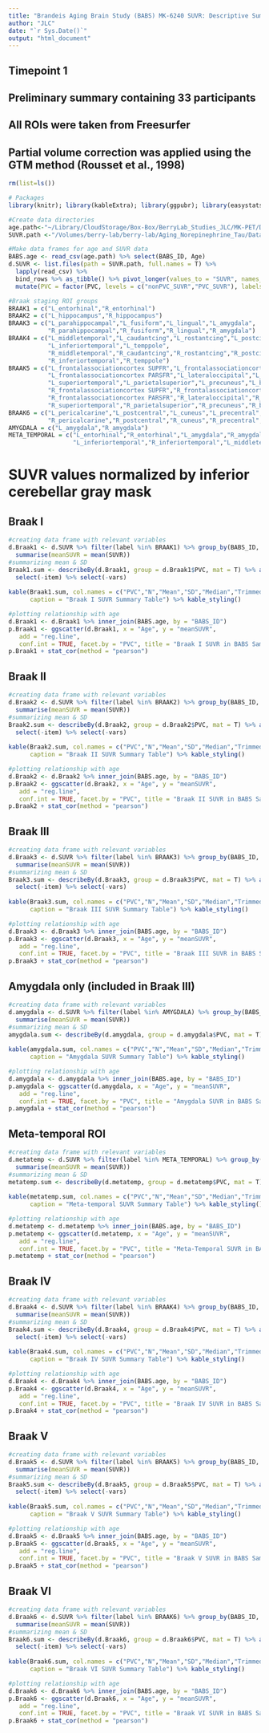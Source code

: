 ```yaml
---
title: "Brandeis Aging Brain Study (BABS) MK-6240 SUVR: Descriptive Summary"
author: "JLC"
date: "`r Sys.Date()`"
output: "html_document"
---
```

## Timepoint 1
## Preliminary summary containing 33 participants
## All ROIs were taken from Freesurfer
## Partial volume correction was applied using the GTM method (Rousset et al., 1998)

```r
rm(list=ls())

# Packages
library(knitr); library(kableExtra); library(ggpubr); library(easystats); library(psych); library(tidyverse)

#Create data directories
age.path<-"~/Library/CloudStorage/Box-Box/BerryLab_Studies_JLC/MK-PET/Data/ANE_Participants_Demo.csv"
SUVR.path <-"/Volumes/berry-lab/berry-lab/Aging_Norepinephrine_Tau/Data/ANETauTime01_MK_SUVR/"

#Make data frames for age and SUVR data
BABS.age <- read_csv(age.path) %>% select(BABS_ID, Age)
d.SUVR <- list.files(path = SUVR.path, full.names = T) %>%
  lapply(read_csv) %>% 
  bind_rows %>% as_tibble() %>% pivot_longer(values_to = "SUVR", names_to = "PVC", -c(BABS_ID,label)) %>%
  mutate(PVC = factor(PVC, levels = c("nonPVC_SUVR","PVC_SUVR"), labels = c("nonPVC","PVC")))
```

```r
#Braak staging ROI groups
BRAAK1 = c("L_entorhinal","R_entorhinal")
BRAAK2 = c("L_hippocampus","R_hippocampus")
BRAAK3 = c("L_parahippocampal","L_fusiform","L_lingual","L_amygdala",
           "R_parahippocampal","R_fusiform","R_lingual","R_amygdala")
BRAAK4 = c("L_middletemporal","L_caudantcing","L_rostantcing","L_postcing","L_isthmuscing","L_insula",
           "L_inferiortemporal","L_temppole",
           "R_middletemporal","R_caudantcing","R_rostantcing","R_postcing","R_isthmuscing","R_insula",
           "R_inferiortemporal","R_temppole")
BRAAK5 = c("L_frontalassociationcortex SUPFR","L_frontalassociationcortex FPORB","L_frontalassociationcortex MIDFR",
           "L_frontalassociationcortex PARSFR","L_lateraloccipital","L_parietalsupramarginal","L_parietalinferior",
           "L_superiortemporal","L_parietalsuperior","L_precuneus","L_bankSTS","L_tranvtemp",
           "R_frontalassociationcortex SUPFR","R_frontalassociationcortex FPORB","R_frontalassociationcortex MIDFR",
           "R_frontalassociationcortex PARSFR","R_lateraloccipital","R_parietalsupramarginal","R_parietalinferior",
           "R_superiortemporal","R_parietalsuperior","R_precuneus","R_bankSTS","R_tranvtemp")
BRAAK6 = c("L_pericalcarine","L_postcentral","L_cuneus","L_precentral","L_paracentral",
           "R_pericalcarine","R_postcentral","R_cuneus","R_precentral","R_paracentral")
AMYGDALA = c("L_amygdala","R_amygdala")
META_TEMPORAL = c("L_entorhinal","R_entorhinal","L_amygdala","R_amygdala","L_fusiform","R_fusiform",
                  "L_inferiortemporal","R_inferiortemporal","L_middletemporal","R_middletemporal")
```

# SUVR values normalized by inferior cerebellar gray mask 
## Braak I

```r
#creating data frame with relevant variables
d.Braak1 <- d.SUVR %>% filter(label %in% BRAAK1) %>% group_by(BABS_ID, PVC) %>%
  summarise(meanSUVR = mean(SUVR))
#summarizing mean & SD
Braak1.sum <- describeBy(d.Braak1, group = d.Braak1$PVC, mat = T) %>% as_tibble() %>% filter(item == 5 | item == 6) %>%
  select(-item) %>% select(-vars)
  
kable(Braak1.sum, col.names = c("PVC","N","Mean","SD","Median","Trimmed Mean","Median Abs. Deviation","Min","Max","Range","Skew","Kurtosis","SE"),
      caption = "Braak I SUVR Summary Table") %>% kable_styling()

#plotting relationship with age
d.Braak1 <- d.Braak1 %>% inner_join(BABS.age, by = "BABS_ID")
p.Braak1 <- ggscatter(d.Braak1, x = "Age", y = "meanSUVR",
   add = "reg.line",
   conf.int = TRUE, facet.by = "PVC", title = "Braak I SUVR in BABS Sample", ylab="Mean SUVR")
p.Braak1 + stat_cor(method = "pearson")
```

## Braak II

```r
#creating data frame with relevant variables
d.Braak2 <- d.SUVR %>% filter(label %in% BRAAK2) %>% group_by(BABS_ID, PVC) %>%
  summarise(meanSUVR = mean(SUVR))
#summarizing mean & SD
Braak2.sum <- describeBy(d.Braak2, group = d.Braak2$PVC, mat = T) %>% as_tibble() %>% filter(item == 5 | item == 6) %>%
  select(-item) %>% select(-vars)
  
kable(Braak2.sum, col.names = c("PVC","N","Mean","SD","Median","Trimmed Mean","Median Abs. Deviation","Min","Max","Range","Skew","Kurtosis","SE"),
      caption = "Braak II SUVR Summary Table") %>% kable_styling()

#plotting relationship with age
d.Braak2 <- d.Braak2 %>% inner_join(BABS.age, by = "BABS_ID")
p.Braak2 <- ggscatter(d.Braak2, x = "Age", y = "meanSUVR",
   add = "reg.line",
   conf.int = TRUE, facet.by = "PVC", title = "Braak II SUVR in BABS Sample", ylab="Mean SUVR")
p.Braak2 + stat_cor(method = "pearson")
```

## Braak III

```r
#creating data frame with relevant variables
d.Braak3 <- d.SUVR %>% filter(label %in% BRAAK3) %>% group_by(BABS_ID, PVC) %>%
  summarise(meanSUVR = mean(SUVR))
#summarizing mean & SD
Braak3.sum <- describeBy(d.Braak3, group = d.Braak3$PVC, mat = T) %>% as_tibble() %>% filter(item == 5 | item == 6) %>%
  select(-item) %>% select(-vars)
  
kable(Braak3.sum, col.names = c("PVC","N","Mean","SD","Median","Trimmed Mean","Median Abs. Deviation","Min","Max","Range","Skew","Kurtosis","SE"),
      caption = "Braak III SUVR Summary Table") %>% kable_styling()

#plotting relationship with age
d.Braak3 <- d.Braak3 %>% inner_join(BABS.age, by = "BABS_ID")
p.Braak3 <- ggscatter(d.Braak3, x = "Age", y = "meanSUVR",
   add = "reg.line",
   conf.int = TRUE, facet.by = "PVC", title = "Braak III SUVR in BABS Sample", ylab="Mean SUVR")
p.Braak3 + stat_cor(method = "pearson")
```

## Amygdala only (included in Braak III)

```r
#creating data frame with relevant variables
d.amygdala <- d.SUVR %>% filter(label %in% AMYGDALA) %>% group_by(BABS_ID, PVC) %>%
  summarise(meanSUVR = mean(SUVR))
#summarizing mean & SD
amygdala.sum <- describeBy(d.amygdala, group = d.amygdala$PVC, mat = T) %>% as_tibble() %>% filter(item == 5 | item == 6) %>% select(-item) %>% select(-vars)
  
kable(amygdala.sum, col.names = c("PVC","N","Mean","SD","Median","Trimmed Mean","Median Abs. Deviation","Min","Max","Range","Skew","Kurtosis","SE"),
      caption = "Amygdala SUVR Summary Table") %>% kable_styling()

#plotting relationship with age
d.amygdala <- d.amygdala %>% inner_join(BABS.age, by = "BABS_ID")
p.amygdala <- ggscatter(d.amygdala, x = "Age", y = "meanSUVR",
   add = "reg.line",
   conf.int = TRUE, facet.by = "PVC", title = "Amygdala SUVR in BABS Sample", ylab="Mean SUVR")
p.amygdala + stat_cor(method = "pearson")
```

## Meta-temporal ROI

```r
#creating data frame with relevant variables
d.metatemp <- d.SUVR %>% filter(label %in% META_TEMPORAL) %>% group_by(BABS_ID, PVC) %>%
  summarise(meanSUVR = mean(SUVR))
#summarizing mean & SD
metatemp.sum <- describeBy(d.metatemp, group = d.metatemp$PVC, mat = T) %>% as_tibble() %>% filter(item == 5 | item == 6) %>% select(-item) %>% select(-vars)
  
kable(metatemp.sum, col.names = c("PVC","N","Mean","SD","Median","Trimmed Mean","Median Abs. Deviation","Min","Max","Range","Skew","Kurtosis","SE"),
      caption = "Meta-temporal SUVR Summary Table") %>% kable_styling()

#plotting relationship with age
d.metatemp <- d.metatemp %>% inner_join(BABS.age, by = "BABS_ID")
p.metatemp <- ggscatter(d.metatemp, x = "Age", y = "meanSUVR",
   add = "reg.line",
   conf.int = TRUE, facet.by = "PVC", title = "Meta-Temporal SUVR in BABS Sample", ylab="Mean SUVR")
p.metatemp + stat_cor(method = "pearson")
```

## Braak IV

```r
#creating data frame with relevant variables
d.Braak4 <- d.SUVR %>% filter(label %in% BRAAK4) %>% group_by(BABS_ID, PVC) %>%
  summarise(meanSUVR = mean(SUVR))
#summarizing mean & SD
Braak4.sum <- describeBy(d.Braak4, group = d.Braak4$PVC, mat = T) %>% as_tibble() %>% filter(item == 5 | item == 6) %>%
  select(-item) %>% select(-vars)
  
kable(Braak4.sum, col.names = c("PVC","N","Mean","SD","Median","Trimmed Mean","Median Abs. Deviation","Min","Max","Range","Skew","Kurtosis","SE"),
      caption = "Braak IV SUVR Summary Table") %>% kable_styling()

#plotting relationship with age
d.Braak4 <- d.Braak4 %>% inner_join(BABS.age, by = "BABS_ID")
p.Braak4 <- ggscatter(d.Braak4, x = "Age", y = "meanSUVR",
   add = "reg.line",
   conf.int = TRUE, facet.by = "PVC", title = "Braak IV SUVR in BABS Sample", ylab="Mean SUVR")
p.Braak4 + stat_cor(method = "pearson")
```

## Braak V

```r
#creating data frame with relevant variables
d.Braak5 <- d.SUVR %>% filter(label %in% BRAAK5) %>% group_by(BABS_ID, PVC) %>%
  summarise(meanSUVR = mean(SUVR))
#summarizing mean & SD
Braak5.sum <- describeBy(d.Braak5, group = d.Braak5$PVC, mat = T) %>% as_tibble() %>% filter(item == 5 | item == 6) %>%
  select(-item) %>% select(-vars)
  
kable(Braak5.sum, col.names = c("PVC","N","Mean","SD","Median","Trimmed Mean","Median Abs. Deviation","Min","Max","Range","Skew","Kurtosis","SE"),
      caption = "Braak V SUVR Summary Table") %>% kable_styling()

#plotting relationship with age
d.Braak5 <- d.Braak5 %>% inner_join(BABS.age, by = "BABS_ID")
p.Braak5 <- ggscatter(d.Braak5, x = "Age", y = "meanSUVR",
   add = "reg.line",
   conf.int = TRUE, facet.by = "PVC", title = "Braak V SUVR in BABS Sample", ylab="Mean SUVR")
p.Braak5 + stat_cor(method = "pearson")
```

## Braak VI

```r
#creating data frame with relevant variables
d.Braak6 <- d.SUVR %>% filter(label %in% BRAAK6) %>% group_by(BABS_ID, PVC) %>%
  summarise(meanSUVR = mean(SUVR))
#summarizing mean & SD
Braak6.sum <- describeBy(d.Braak6, group = d.Braak6$PVC, mat = T) %>% as_tibble() %>% filter(item == 5 | item == 6) %>%
  select(-item) %>% select(-vars)
  
kable(Braak6.sum, col.names = c("PVC","N","Mean","SD","Median","Trimmed Mean","Median Abs. Deviation","Min","Max","Range","Skew","Kurtosis","SE"),
      caption = "Braak VI SUVR Summary Table") %>% kable_styling()

#plotting relationship with age
d.Braak6 <- d.Braak6 %>% inner_join(BABS.age, by = "BABS_ID")
p.Braak6 <- ggscatter(d.Braak6, x = "Age", y = "meanSUVR",
   add = "reg.line",
   conf.int = TRUE, facet.by = "PVC", title = "Braak VI SUVR in BABS Sample", ylab="Mean SUVR")
p.Braak6 + stat_cor(method = "pearson")
```